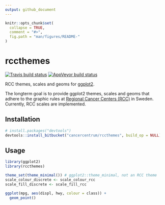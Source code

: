 ```yaml
---
output: github_document
---
```


<!-- README.md is generated from README.Rmd. Please edit that file. -->

```r
knitr::opts_chunk$set(
  collapse = TRUE,
  comment = "#>",
  fig.path = "man/figures/README-"
)
```

# rccthemes

[![Travis build status](https://travis-ci.org/oc1lojo/rccthemes.svg?branch=master)](https://travis-ci.org/oc1lojo/rccthemes)
[![AppVeyor build status](https://ci.appveyor.com/api/projects/status/qgkdgjy8rc8e60x7/branch/master?svg=true)](https://ci.appveyor.com/project/oc1lojo/rccthemes/branch/master)

RCC themes, scales and geoms for [ggplot2](https://ggplot2.tidyverse.org).

The longterm goal is to provide ggplot2 themes, scales and geoms that adhere to the graphic rules at [Regional Cancer Centers (RCC)](https://www.cancercentrum.se) in Sweden. 
Currently, RCC scales are implemented.

## Installation

```r
# install.packages("devtools")
devtools::install_bitbucket("cancercentrum/rccthemes", build_op = NULL)
```

## Usage

```r
library(ggplot2)
library(rccthemes)

theme_set(theme_minimal()) # ggplot2::theme_minimal, not an RCC theme
scale_colour_discrete <- scale_colour_rcc
scale_fill_discrete <- scale_fill_rcc

ggplot(mpg, aes(displ, hwy, colour = class)) +
  geom_point()
```

